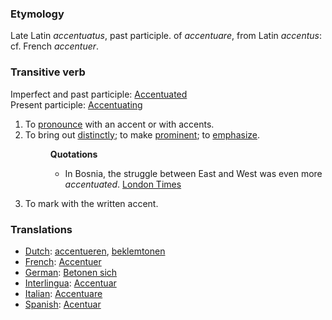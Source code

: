 ===Etymology===
Late Latin ''accentuatus'', past participle. of ''accentuare'', from Latin ''accentus'': cf. French ''accentuer''.
===Transitive verb=== 
Imperfect and past participle: [[Accentuated]]<br>
Present participle: [[Accentuating]]
#To [[pronounce]] with an accent or with accents.
#To bring out [[distinctly]]; to make [[prominent]]; to [[emphasize]].
#:'''Quotations'''
#:*In Bosnia, the struggle between East and West was even more ''accentuated''. [[London Times]]
#To mark with the written accent.
===Translations===
*[[Dutch]]: [[accentueren]], [[beklemtonen]]
*[[French]]: [[Accentuer]]
*[[German]]: [[Betonen sich]]
*[[Interlingua]]: [[Accentuar]]
*[[Italian]]: [[Accentuare]]
*[[Spanish]]: [[Acentuar]]